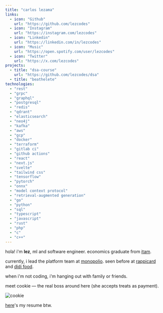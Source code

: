 ```yaml
---
title: "carlos lezama"
links:
  - icon: "Github"
    url: "https://github.com/lezcodes"
  - icon: "Instagram"
    url: "https://instagram.com/lezcodes"
  - icon: "Linkedin"
    url: "https://linkedin.com/in/lezcodes"
  - icon: "Music"
    url: "https://open.spotify.com/user/lezcodes"
  - icon: "Twitter"
    url: "https://x.com/lezcodes"
projects:
  - title: "dsa-course"
    url: "https://github.com/lezcodes/dsa"
  - title: "beathelete"
technologies:
  - "rest"
  - "grpc"
  - "graphql"
  - "postgresql"
  - "redis"
  - "qdrant"
  - "elasticsearch"
  - "neo4j"
  - "kafka"
  - "aws"
  - "gcp"
  - "docker"
  - "terraform"
  - "gitlab ci"
  - "github actions"
  - "react"
  - "next.js"
  - "svelte"
  - "tailwind css"
  - "tensorflow"
  - "pytorch"
  - "onnx"
  - "model context protocol"
  - "retrieval-augmented generation"
  - "go"
  - "python"
  - "sql"
  - "typescript"
  - "javascript"
  - "rust"
  - "php"
  - "c"
  - "c++"
---
```


hola! i'm **lez**, ml and software engineer. economics graduate from [itam](https://www.itam.mx/es).

currently, i lead the platform team at [monopolio](https://monopolio.com.mx/). seen before at [rappicard](https://rappicard.mx/) and [didi food](https://www.didi-food.com/es-MX/food/).

when i'm not coding, i'm hanging out with family or friends.

meet cookie — the real boss around here (she accepts treats as payment).

<div style={{ display: "flex", justifyContent: "center" }}>
  <img src="./cookie.PNG" alt="cookie" style={{ width: "50%" }} />
</div>

<a href="https://docs.google.com/document/d/e/2PACX-1vSQTH7YRMr-WX63kMlqrq7PlvWDLI04qrDauukbwjS3KNe5zk8Ayo1HE76p7rAttv7nRI20ITsiYYlX/pub" target="_blank" rel="noopener noreferrer">here</a>'s my resume btw.